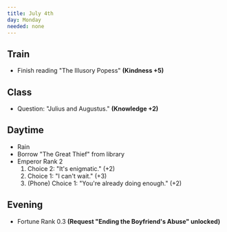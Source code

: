 ```yaml
---
title: July 4th
day: Monday
needed: none
---
```


## Train
- Finish reading "The Illusory Popess" **(Kindness +5)**

## Class
- Question: "Julius and Augustus." **(Knowledge +2)**

## Daytime
- Rain
- Borrow "The Great Thief" from library
- Emperor Rank 2
    1. Choice 2: "It's enigmatic." (+2)
    1. Choice 1: "I can't wait." (+3)
    1. (Phone) Choice 1: "You're already doing enough." (+2)

## Evening
- Fortune Rank 0.3 **(Request "Ending the Boyfriend's Abuse" unlocked)**